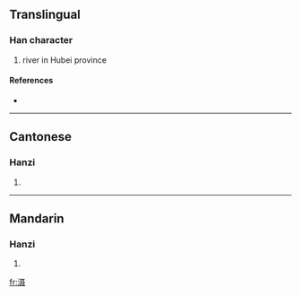 {{see|灄}}
==Translingual==

===Han character===
{{Han char|rn=85|rad=水|as=10|sn=13|four=|canj=水尸十水 (ESJE)}}

# river in Hubei province

====References====
* {{Han ref|kx=0643.241|hdz=31693.110|uh=6EE0|ud=28384}}

----

==Cantonese==

===Hanzi===
{{yue-hanzi|jyut=|y=sip3}}

# {{defn|Cantonese}}

----

==Mandarin==

===Hanzi===
{{cmn-hanzi|tra=灄|pin=[[shè]] ([[she4]])|wg=she<sup>4</sup>}}

# {{defn|Mandarin}}

[[fr:滠]]